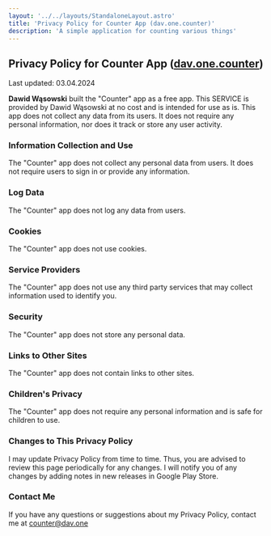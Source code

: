 ```yaml
---
layout: '../../layouts/StandaloneLayout.astro'
title: 'Privacy Policy for Counter App (dav.one.counter)'
description: 'A simple application for counting various things'
---
```


## Privacy Policy for Counter App ([dav.one.counter](https://play.google.com/store/apps/details?id=dav.one.counter))

Last updated: 03.04.2024

**Dawid Wąsowski** built the "Counter" app as a free app. This SERVICE is
provided by Dawid Wąsowski at no cost and is intended for use as is. This app
does not collect any data from its users. It does not require any personal
information, nor does it track or store any user activity.

### Information Collection and Use

The "Counter" app does not collect any personal data from users. It does not
require users to sign in or provide any information.

### Log Data

The "Counter" app does not log any data from users.

### Cookies

The "Counter" app does not use cookies.

### Service Providers

The "Counter" app does not use any third party services that may collect
information used to identify you.

### Security

The "Counter" app does not store any personal data.

### Links to Other Sites

The "Counter" app does not contain links to other sites.

### Children's Privacy

The "Counter" app does not require any personal information and is safe for
children to use.

### Changes to This Privacy Policy

I may update Privacy Policy from time to time. Thus, you are advised to review
this page periodically for any changes. I will notify you of any changes by
adding notes in new releases in Google Play Store.

### Contact Me

If you have any questions or suggestions about my Privacy Policy, contact me at
counter@dav.one

